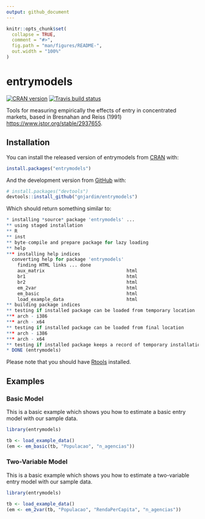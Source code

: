 ```yaml
---
output: github_document
---
```


<!-- README.md is generated from README.Rmd. Please edit that file -->

```r
knitr::opts_chunk$set(
  collapse = TRUE,
  comment = "#>",
  fig.path = "man/figures/README-",
  out.width = "100%"
)
```

# entrymodels

<!-- badges: start -->
[![CRAN version](https://www.r-pkg.org/badges/version/entrymodels)](https://cran.r-project.org/package=entrymodels)
[![Travis build status](https://travis-ci.org/gnjardim/entrymodels.svg?branch=master)](https://travis-ci.org/gnjardim/entrymodels)
<!-- badges: end -->

Tools for measuring empirically the effects of entry in concentrated markets, based in Bresnahan and Reiss (1991) <https://www.jstor.org/stable/2937655>. 

## Installation

You can install the released version of entrymodels from [CRAN](https://CRAN.R-project.org) with:

``` r
install.packages("entrymodels")
```

And the development version from [GitHub](https://github.com/gnjardim/entrymodels) with:

``` r
# install.packages("devtools")
devtools::install_github("gnjardim/entrymodels")
```
Which should return something similar to:

``` r
* installing *source* package 'entrymodels' ...
** using staged installation
** R
** inst
** byte-compile and prepare package for lazy loading
** help
*** installing help indices
  converting help for package 'entrymodels'
    finding HTML links ... done
    aux_matrix                              html  
    br1                                     html  
    br2                                     html  
    em_2var                                 html  
    em_basic                                html  
    load_example_data                       html  
** building package indices
** testing if installed package can be loaded from temporary location
*** arch - i386
*** arch - x64
** testing if installed package can be loaded from final location
*** arch - i386
*** arch - x64
** testing if installed package keeps a record of temporary installation path
* DONE (entrymodels)
```

Please note that you should have [Rtools](https://cran.r-project.org/bin/windows/Rtools/) installed. 

## Examples

### Basic Model
This is a basic example which shows you how to estimate a basic entry model with our sample data.

```r
library(entrymodels)

tb <- load_example_data()
(em <- em_basic(tb, "Populacao", "n_agencias"))
```


### Two-Variable Model
This is a basic example which shows you how to estimate a two-variable entry model with our sample data.

```r
library(entrymodels)

tb <- load_example_data()
(em <- em_2var(tb, "Populacao", "RendaPerCapita", "n_agencias"))
```

